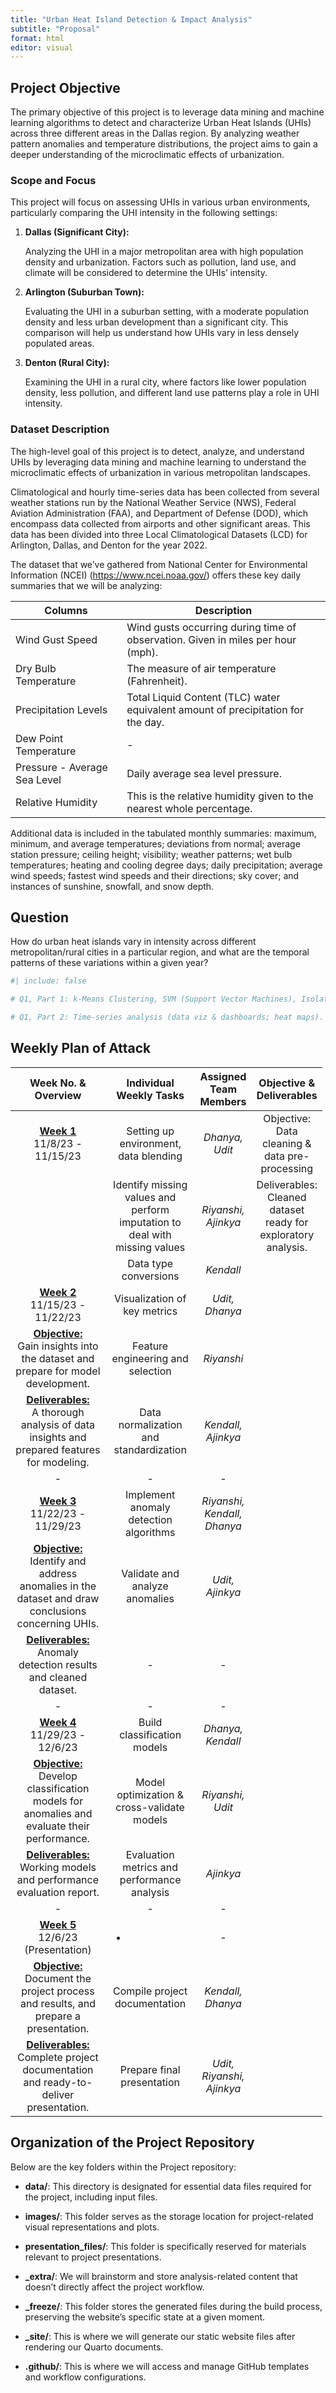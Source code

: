 ```yaml
---
title: "Urban Heat Island Detection & Impact Analysis"
subtitle: "Proposal"
format: html
editor: visual
---
```


## Project Objective

The primary objective of this project is to leverage data mining and machine learning algorithms to detect and characterize Urban Heat Islands (UHIs) across three different areas in the Dallas region. By analyzing weather pattern anomalies and temperature distributions, the project aims to gain a deeper understanding of the microclimatic effects of urbanization.

### Scope and Focus

This project will focus on assessing UHIs in various urban environments, particularly comparing the UHI intensity in the following settings:

1.  **Dallas (Significant City):**

    Analyzing the UHI in a major metropolitan area with high population density and urbanization. Factors such as pollution, land use, and climate will be considered to determine the UHIs' intensity.

2.  **Arlington (Suburban Town):**

    Evaluating the UHI in a suburban setting, with a moderate population density and less urban development than a significant city. This comparison will help us understand how UHIs vary in less densely populated areas.

3.  **Denton (Rural City):**

    Examining the UHI in a rural city, where factors like lower population density, less pollution, and different land use patterns play a role in UHI intensity.

### Dataset Description

The high-level goal of this project is to detect, analyze, and understand UHIs by leveraging data mining and machine learning to understand the microclimatic effects of urbanization in various metropolitan landscapes.

Climatological and hourly time-series data has been collected from several weather stations run by the National Weather Service (NWS), Federal Aviation Administration (FAA), and Department of Defense (DOD), which encompass data collected from airports and other significant areas. This data has been divided into three Local Climatological Datasets (LCD) for Arlington, Dallas, and Denton for the year 2022.

The dataset that we've gathered from National Center for Environmental Information (NCEI) (<https://www.ncei.noaa.gov/>) offers these key daily summaries that we will be analyzing:

+---------------------------------------------+----------------------------------------------------------------------------------+
| Columns                                     | Description                                                                      |
+=============================================+==================================================================================+
| Wind Gust Speed                             | Wind gusts occurring during time of observation. Given in miles per hour (mph).  |
+---------------------------------------------+----------------------------------------------------------------------------------+
| Dry Bulb Temperature                        | The measure of air temperature (Fahrenheit).                                     |
+---------------------------------------------+----------------------------------------------------------------------------------+
| Precipitation Levels                        | Total Liquid Content (TLC) water equivalent amount of precipitation for the day. |
+---------------------------------------------+----------------------------------------------------------------------------------+
| Dew Point Temperature                       | \-                                                                               |
+---------------------------------------------+----------------------------------------------------------------------------------+
| Pressure - Average Sea Level                | Daily average sea level pressure.                                                |
+---------------------------------------------+----------------------------------------------------------------------------------+
| Relative Humidity                           | This is the relative humidity given to the nearest whole percentage.             |
+---------------------------------------------+----------------------------------------------------------------------------------+

Additional data is included in the tabulated monthly summaries: maximum, minimum, and average temperatures; deviations from normal; average station pressure; ceiling height; visibility; weather patterns; wet bulb temperatures; heating and cooling degree days; daily precipitation; average wind speeds; fastest wind speeds and their directions; sky cover; and instances of sunshine, snowfall, and snow depth.

## Question

How do urban heat islands vary in intensity across different metropolitan/rural cities in a particular region, and what are the temporal patterns of these variations within a given year?

```r
#| include: false

# Q1, Part 1: k-Means Clustering, SVM (Support Vector Machines), Isolation Forest and Local Outlier Factor (LOF), Z-scores. First 3 are models.

# Q1, Part 2: Time-series analysis (data viz & dashboards; heat maps).
```

## Weekly Plan of Attack

+-------------------------------------------------------------------------------------+----------------------------------------------------------------------------+-----------------------------+-------------------------------------------------+
| Week No. & Overview                                                                 | Individual Weekly Tasks                                                    | Assigned Team Members       | Objective & Deliverables                        |
+:===================================================================================:+:==========================================================================:+:===========================:+:===============================================:+
| [**Week 1\                                                                          | Setting up environment, data blending                                      | *Dhanya, Udit*              | Objective:\                                     |
| **]{.underline}11/8/23 - 11/15/23                                                   |                                                                            |                             | Data cleaning & data pre-processing             |
+-------------------------------------------------------------------------------------+----------------------------------------------------------------------------+-----------------------------+-------------------------------------------------+
|                                                                                     | Identify missing values and perform imputation to deal with missing values | *Riyanshi, Ajinkya*         | Deliverables:\                                  |
|                                                                                     |                                                                            |                             | Cleaned dataset ready for exploratory analysis. |
+-------------------------------------------------------------------------------------+----------------------------------------------------------------------------+-----------------------------+-------------------------------------------------+
|                                                                                     | Data type conversions                                                      | *Kendall*                   |                                                 |
+-------------------------------------------------------------------------------------+----------------------------------------------------------------------------+-----------------------------+-------------------------------------------------+
| [**Week 2 \                                                                         | Visualization of key metrics                                               | *Udit, Dhanya*              |                                                 |
| **]{.underline}11/15/23 - 11/22/23                                                  |                                                                            |                             |                                                 |
+-------------------------------------------------------------------------------------+----------------------------------------------------------------------------+-----------------------------+-------------------------------------------------+
| [**Objective:**]{.underline} \                                                      | Feature engineering and selection                                          | *Riyanshi*                  |                                                 |
| Gain insights into the dataset and prepare for model development.                   |                                                                            |                             |                                                 |
+-------------------------------------------------------------------------------------+----------------------------------------------------------------------------+-----------------------------+-------------------------------------------------+
| [**Deliverables:**]{.underline} \                                                   | Data normalization and standardization                                     | *Kendall, Ajinkya*          |                                                 |
| A thorough analysis of data insights and prepared features for modeling.            |                                                                            |                             |                                                 |
+-------------------------------------------------------------------------------------+----------------------------------------------------------------------------+-----------------------------+-------------------------------------------------+
| \-                                                                                  | \-                                                                         | \-                          |                                                 |
+-------------------------------------------------------------------------------------+----------------------------------------------------------------------------+-----------------------------+-------------------------------------------------+
| [**Week 3\                                                                          | Implement anomaly detection algorithms                                     | *Riyanshi, Kendall, Dhanya* |                                                 |
| **]{.underline}11/22/23 - 11/29/23                                                  |                                                                            |                             |                                                 |
+-------------------------------------------------------------------------------------+----------------------------------------------------------------------------+-----------------------------+-------------------------------------------------+
| [**Objective:**]{.underline}\                                                       | Validate and analyze anomalies                                             | *Udit, Ajinkya*             |                                                 |
| Identify and address anomalies in the dataset and draw conclusions concerning UHIs. |                                                                            |                             |                                                 |
+-------------------------------------------------------------------------------------+----------------------------------------------------------------------------+-----------------------------+-------------------------------------------------+
| [**Deliverables:**]{.underline}\                                                    | \-                                                                         | \-                          |                                                 |
| Anomaly detection results and cleaned dataset.                                      |                                                                            |                             |                                                 |
+-------------------------------------------------------------------------------------+----------------------------------------------------------------------------+-----------------------------+-------------------------------------------------+
| \-                                                                                  | \-                                                                         | \-                          |                                                 |
+-------------------------------------------------------------------------------------+----------------------------------------------------------------------------+-----------------------------+-------------------------------------------------+
| [**Week 4\                                                                          | Build classification models                                                | *Dhanya, Kendall*           |                                                 |
| **]{.underline}11/29/23 - 12/6/23                                                   |                                                                            |                             |                                                 |
+-------------------------------------------------------------------------------------+----------------------------------------------------------------------------+-----------------------------+-------------------------------------------------+
| [**Objective:**]{.underline}\                                                       | Model optimization & cross-validate models                                 | *Riyanshi, Udit*            |                                                 |
| Develop classification models for anomalies and evaluate their performance.         |                                                                            |                             |                                                 |
+-------------------------------------------------------------------------------------+----------------------------------------------------------------------------+-----------------------------+-------------------------------------------------+
| [**Deliverables:**]{.underline} \                                                   | Evaluation metrics and performance analysis                                | *Ajinkya*                   |                                                 |
| Working models and performance evaluation report.                                   |                                                                            |                             |                                                 |
+-------------------------------------------------------------------------------------+----------------------------------------------------------------------------+-----------------------------+-------------------------------------------------+
| \-                                                                                  | \-                                                                         | \-                          |                                                 |
+-------------------------------------------------------------------------------------+----------------------------------------------------------------------------+-----------------------------+-------------------------------------------------+
| [**Week 5 \                                                                         | -                                                                          | \-                          |                                                 |
| **]{.underline}12/6/23 (Presentation)                                               |                                                                            |                             |                                                 |
+-------------------------------------------------------------------------------------+----------------------------------------------------------------------------+-----------------------------+-------------------------------------------------+
| [**Objective:**]{.underline}\                                                       | Compile project documentation                                              | *Kendall, Dhanya*           |                                                 |
| Document the project process and results, and prepare a presentation.               |                                                                            |                             |                                                 |
+-------------------------------------------------------------------------------------+----------------------------------------------------------------------------+-----------------------------+-------------------------------------------------+
| [**Deliverables:**]{.underline} \                                                   | Prepare final presentation                                                 | *Udit, Riyanshi, Ajinkya*   |                                                 |
| Complete project documentation and ready-to-deliver presentation.                   |                                                                            |                             |                                                 |
+-------------------------------------------------------------------------------------+----------------------------------------------------------------------------+-----------------------------+-------------------------------------------------+

## Organization of the Project Repository

Below are the key folders within the Project repository:

-   **data/**: This directory is designated for essential data files required for the project, including input files.

-   **images/**: This folder serves as the storage location for project-related visual representations and plots.

-   **presentation_files/**: This folder is specifically reserved for materials relevant to project presentations.

-   **\_extra/**: We will brainstorm and store analysis-related content that doesn't directly affect the project workflow.

-   **\_freeze/**: This folder stores the generated files during the build process, preserving the website's specific state at a given moment.

-   **\_site/**: This is where we will generate our static website files after rendering our Quarto documents.

-   **.github/**: This is where we will access and manage GitHub templates and workflow configurations.
